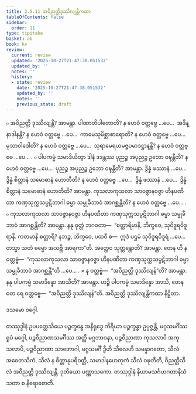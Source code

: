 ```yaml
---
title: 2.5.11 အဝိညတ္တိဒုဿိလျန္တိကထာ
tableOfContents: false
sidebar:
  order: 11
type: tipitaka
basket: ab
book: kv
review:
  current: review
  updated: '2025-10-27T21:47:38.051532'
  updated_by: ''
  notes: ''
  history:
  - state: review
    date: '2025-10-27T21:47:38.051532'
    updated_by: ''
    notes: ''
    previous_state: draft
---
```



<ReviewStatus review={frontmatter.review} showDetails={true} />

<HypothesisAnnotation frontmatter={frontmatter} />

<DynamicBreadcrumb />

<Division number="603" book="kv" e="ch" v="32" p="322">

<Paragraph number="2002" book="kv">
๐ အဝိညတ္တိ ဒုဿိလျန္တိ? အာမန္တာ. ပါဏာတိပါတောတိ? န ဟေဝံ ဝတ္တဗ္ဗေ …ပေ…  အဒိန္နာဒါနန္တိ? န ဟေဝံ ဝတ္တဗ္ဗေ …ပေ…  ကာမေသုမိစ္ဆာစာရောတိ? န ဟေဝံ ဝတ္တဗ္ဗေ …ပေ…  မုသာဝါဒေါတိ? န ဟေဝံ ဝတ္တဗ္ဗေ …ပေ…  သုရာမေရယမဇ္ဇပမာဒဋ္ဌာနန္တိ? န ဟေဝံ ဝတ္တဗ္ဗေ …ပေ… .
</Paragraph>

<Paragraph number="2003" book="kv">
๐ ပါပကမ္မံ သမာဒိယိတွာ ဒါနံ ဒဒန္တဿ ပုညဉ္စ အပုညဉ္စ ဥဘော ဝဍ္ဎန္တီတိ? န ဟေဝံ ဝတ္တဗ္ဗေ …ပေ…  ပုညဉ္စ အပုညဉ္စ ဥဘော ဝဍ္ဎန္တီတိ? အာမန္တာ. ဒွိန္နံ ဖဿာနံ …ပေ…  ဒွိန္နံ စိတ္တာနံ သမောဓာနံ ဟောတီတိ? န ဟေဝံ ဝတ္တဗ္ဗေ …ပေ…  ဒွိန္နံ ဖဿာနံ …ပေ…  ဒွိန္နံ စိတ္တာနံ သမောဓာနံ ဟောတီတိ? အာမန္တာ. ကုသလာကုသလာ သာဝဇ္ဇာနဝဇ္ဇာ ဟီနပဏီတာ ကဏှသုက္ကသပ္ပဋိဘာဂါ ဓမ္မာ သမ္မုခီဘာဝံ အာဂစ္ဆန္တီတိ? န ဟေဝံ ဝတ္တဗ္ဗေ …ပေ… .
</Paragraph>

<Paragraph number="2004" book="kv">
๐ ကုသလာကုသလာ သာဝဇ္ဇာနဝဇ္ဇာ ဟီနပဏီတာ ကဏှသုက္ကသပ္ပဋိဘာဂါ ဓမ္မာ သမ္မုခီဘာဝံ အာဂစ္ဆန္တီတိ? အာမန္တာ. နနု ဝုတ္တံ ဘဂဝတာ—  “စတ္တာရိမာနိ, ဘိက္ခဝေ, သုဝိဒူရဝိဒူရာနိ. ကတမာနိ စတ္တာရိ? နဘဉ္စ, ဘိက္ခဝေ, ပထဝီ စ—  ဣဒံ ပဌမံ သုဝိဒူရဝိဒူရံ …ပေ…  တသ္မာ သတံ ဓမ္မော အသဗ္ဘိ အာရကာ”တိ. အတ္ထေဝ သုတ္တန္တောတိ? အာမန္တာ. တေန ဟိ န ဝတ္တဗ္ဗံ—  “ကုသလာကုသလာ သာဝဇ္ဇာနဝဇ္ဇာ ဟီနပဏီတာ ကဏှသုက္ကသပ္ပဋိဘာဂါ ဓမ္မာ သမ္မုခီဘာဝံ အာဂစ္ဆန္တီ”တိ …ပေ… .
</Paragraph>

</Division>
<Division number="604" book="kv" e="ch" v="32" p="322">

<Paragraph number="2005" book="kv">
× န ဝတ္တဗ္ဗံ—  “အဝိညတ္တိ ဒုဿိလျန်”တိ? အာမန္တာ. နနု ပါပကမ္မံ သမာဒိန္နော အာသီတိ? အာမန္တာ. ဟဉ္စိ ပါပကမ္မံ သမာဒိန္နော အာသိ, တေန ဝတ ရေ ဝတ္တဗ္ဗေ—  “အဝိညတ္တိ ဒုဿိလျန်”တိ.

</Paragraph>
</Division>

<Paragraph number="2006" type="center" book="kv">
အဝိညတ္တိ ဒုဿိလျန္တိကထာ နိဋ္ဌိတာ.

  
ဒသမော ဝဂ္ဂေါ.



</Paragraph>

<Paragraph number="2007" type="center" book="kv">
တဿုဒ္ဒါနံ


</Paragraph>

<Paragraph number="2008" book="kv">
ဥပပတ္တေသိယေ ပဉ္စက္ခန္ဓေ အနိရုဒ္ဓေ ကိရိယာ ပဉ္စက္ခန္ဓာ ဥပ္ပဇ္ဇန္တိ, မဂ္ဂသမင်္ဂိဿ ရူပံ မဂ္ဂေါ, ပဉ္စဝိညာဏသမင်္ဂိဿ အတ္ထိ မဂ္ဂဘာဝနာ, ပဉ္စဝိညာဏာ ကုသလာပိ အကုသလာပိ, ပဉ္စဝိညာဏာ သာဘောဂါ, မဂ္ဂသမင်္ဂီ ဒွီဟိ သီလေဟိ သမန္နာဂတော, သီလံ အစေတသိကံ, သီလံ န စိတ္တာနုပရိဝတ္တိ, သမာဒါနဟေတုကံ သီလံ ဝဍ္ဎတီတိ, ဝိညတ္တိသီလံ အဝိညတ္တိ ဒုဿိလျန္တိ.

</Paragraph>

<Paragraph number="2009" type="center" book="kv">
ဒုတိယော ပဏ္ဏာသကော.



</Paragraph>

<Paragraph number="2010" type="center" book="kv">
တဿုဒ္ဒါနံ


</Paragraph>

<Paragraph number="2011" type="center" book="kv">
နိယာမသင်္ဂဟဂတာနိသံသတာ စ နိရောဓောတိ.
</Paragraph>
